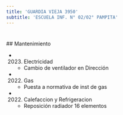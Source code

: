 ```yaml
---
title: 'GUARDIA VIEJA 3950'
subtitle: 'ESCUELA INF. N° 02/02° PAMPITA'
---
```


#


 ## Mantenimiento

*  (2023) Electricidad 
    + Cambio de ventilador en Dirección

*  (2022) Gas 
    + Puesta a normativa de inst de gas

*  (2022) Calefaccion y Refrigeracion 
    + Reposición radiador 16 elementos



